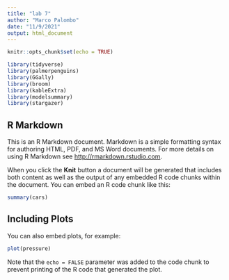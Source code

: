 ```yaml
---
title: "lab 7"
author: "Marco Palombo"
date: "11/9/2021"
output: html_document
---
```


```r
knitr::opts_chunk$set(echo = TRUE)

library(tidyverse)
library(palmerpenguins)
library(GGally)
library(broom)
library(kableExtra)
library(modelsummary)
library(stargazer)
```

## R Markdown

This is an R Markdown document. Markdown is a simple formatting syntax for authoring HTML, PDF, and MS Word documents. For more details on using R Markdown see <http://rmarkdown.rstudio.com>.

When you click the **Knit** button a document will be generated that includes both content as well as the output of any embedded R code chunks within the document. You can embed an R code chunk like this:

```r
summary(cars)
```

## Including Plots

You can also embed plots, for example:

```r
plot(pressure)
```

Note that the `echo = FALSE` parameter was added to the code chunk to prevent printing of the R code that generated the plot.
